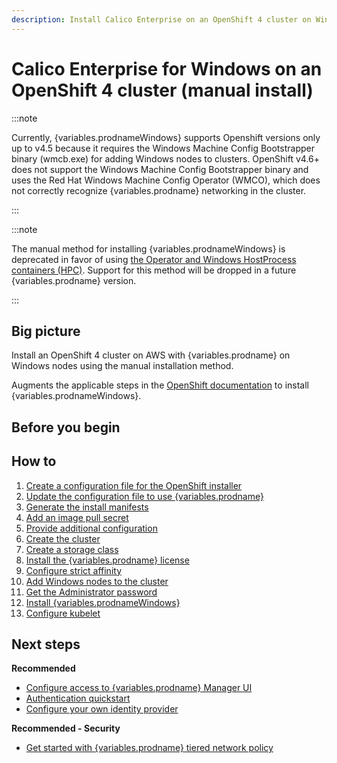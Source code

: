```yaml
---
description: Install Calico Enterprise on an OpenShift 4 cluster on Windows nodes
---
```




# Calico Enterprise for Windows on an OpenShift 4 cluster (manual install)

:::note

Currently, {variables.prodnameWindows} supports Openshift versions only up to v4.5 because it requires the Windows Machine Config Bootstrapper binary (wmcb.exe) for adding Windows nodes to clusters. OpenShift v4.6+ does not support the Windows Machine Config Bootstrapper binary and uses the Red Hat Windows Machine Config Operator (WMCO), which does not correctly recognize {variables.prodname} networking in the cluster.

:::

:::note

The manual method for installing {variables.prodnameWindows} is deprecated in favor of using [the Operator and Windows HostProcess containers (HPC)](../operator.mdx#install-{variables.prodnamedashWindows}-using-the-operator). Support for this method will be dropped in a future {variables.prodname} version.

:::

## Big picture

Install an OpenShift 4 cluster on AWS with {variables.prodname} on Windows nodes using the manual installation method.

Augments the applicable steps in the [OpenShift documentation](https://cloud.redhat.com/openshift/install) to install {variables.prodnameWindows}.

## Before you begin

<InstallOpenshiftBeforeYouBeginTemp clusterOS='hybrid' />

## How to

1. [Create a configuration file for the OpenShift installer](#create-a-configuration-file-for-the-openshift-installer)
1. [Update the configuration file to use {variables.prodname}](#update-the-configuration-file-to-use-calico-enterprise)
1. [Generate the install manifests](#generate-the-install-manifests)
1. [Add an image pull secret](#add-an-image-pull-secret)
1. [Provide additional configuration](#provide-additional-configuration)
1. [Create the cluster](#create-the-cluster)
1. [Create a storage class](#create-a-storage-class)
1. [Install the {variables.prodname} license](#install-the-calico-enterprise-license)
1. [Configure strict affinity](#configure-strict-affinity)
1. [Add Windows nodes to the cluster](#add-windows-nodes-to-the-cluster)
1. [Get the Administrator password](#get-the-administrator-password)
1. [Install {variables.prodnameWindows}](#install-calico-enterprise-for-windows)
1. [Configure kubelet](#configure-kubelet)

<InstallOpenShiftTemp
  clusterType='standalone'
  clusterOS='hybrid'
/>

## Next steps

**Recommended**

- [Configure access to {variables.prodname} Manager UI](../../../../operations/cnx/access-the-manager.mdx)
- [Authentication quickstart](../../../../operations/cnx/authentication-quickstart.mdx)
- [Configure your own identity provider](../../../../operations/cnx/configure-identity-provider.mdx)

**Recommended - Security**

- [Get started with {variables.prodname} tiered network policy](../../../../network-policy/policy-tiers/tiered-policy.mdx)
